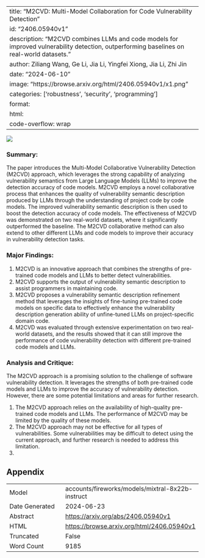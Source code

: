
---
title: "M2CVD: Multi-Model Collaboration for Code Vulnerability Detection"
id: "2406.05940v1"
description: "M2CVD combines LLMs and code models for improved vulnerability detection, outperforming baselines on real-world datasets."
author: Ziliang Wang, Ge Li, Jia Li, Yingfei Xiong, Jia Li, Zhi Jin
date: "2024-06-10"
image: "https://browse.arxiv.org/html/2406.05940v1/x1.png"
categories: ['robustness', 'security', 'programming']
format:
  html:
    code-overflow: wrap
---

![](https://browse.arxiv.org/html/2406.05940v1/x1.png)

### Summary:

The paper introduces the Multi-Model Collaborative Vulnerability Detection (M2CVD) approach, which leverages the strong capability of analyzing vulnerability semantics from Large Language Models (LLMs) to improve the detection accuracy of code models. M2CVD employs a novel collaborative process that enhances the quality of vulnerability semantic description produced by LLMs through the understanding of project code by code models. The improved vulnerability semantic description is then used to boost the detection accuracy of code models. The effectiveness of M2CVD was demonstrated on two real-world datasets, where it significantly outperformed the baseline. The M2CVD collaborative method can also extend to other different LLMs and code models to improve their accuracy in vulnerability detection tasks.

### Major Findings:

1. M2CVD is an innovative approach that combines the strengths of pre-trained code models and LLMs to better detect vulnerabilities.
2. M2CVD supports the output of vulnerability semantic description to assist programmers in maintaining code.
3. M2CVD proposes a vulnerability semantic description refinement method that leverages the insights of fine-tuning pre-trained code models on specific data to effectively enhance the vulnerability description generation ability of unfine-tuned LLMs on project-specific domain code.
4. M2CVD was evaluated through extensive experimentation on two real-world datasets, and the results showed that it can still improve the performance of code vulnerability detection with different pre-trained code models and LLMs.

### Analysis and Critique:

The M2CVD approach is a promising solution to the challenge of software vulnerability detection. It leverages the strengths of both pre-trained code models and LLMs to improve the accuracy of vulnerability detection. However, there are some potential limitations and areas for further research.

1. The M2CVD approach relies on the availability of high-quality pre-trained code models and LLMs. The performance of M2CVD may be limited by the quality of these models.
2. The M2CVD approach may not be effective for all types of vulnerabilities. Some vulnerabilities may be difficult to detect using the current approach, and further research is needed to address this limitation.
3.

## Appendix

|          |          |
|----------|----------|
| Model     | accounts/fireworks/models/mixtral-8x22b-instruct       |
| Date Generated     | 2024-06-23       |
| Abstract | [https://arxiv.org/abs/2406.05940v1](https://arxiv.org/abs/2406.05940v1)        |
| HTML     | [https://browse.arxiv.org/html/2406.05940v1](https://browse.arxiv.org/html/2406.05940v1)       |
| Truncated       | False       |
| Word Count       | 9185       |
